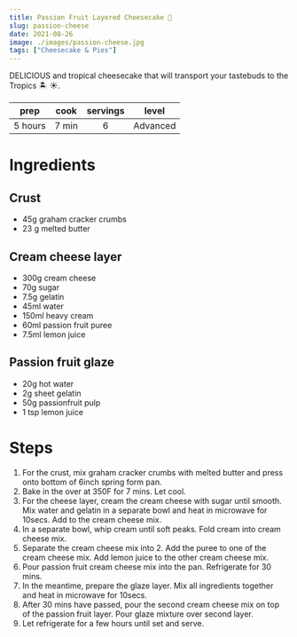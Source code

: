 ```yaml
---
title: Passion Fruit Layered Cheesecake 🍰
slug: passion-cheese
date: 2021-08-26
image: ./images/passion-cheese.jpg
tags: ["Cheesecake & Pies"]
---
```


<StyledParagraph>DELICIOUS and tropical cheesecake that will transport your tastebuds to the Tropics 🏝 ☀️.</StyledParagraph>

| prep | cook | servings | level |
| :--: | :--: | :------: | :---: |
| 5 hours | 7 min |  6  | Advanced  |

# Ingredients

## Crust
- <ListItem>45g graham cracker crumbs</ListItem>
- <ListItem>23 g melted butter</ListItem>

## Cream cheese layer
- <ListItem>300g cream cheese</ListItem>
- <ListItem>70g sugar</ListItem>
- <ListItem>7.5g gelatin</ListItem>
- <ListItem>45ml water</ListItem>
- <ListItem>150ml heavy cream</ListItem>
- <ListItem>60ml passion fruit puree</ListItem>
- <ListItem>7.5ml lemon juice</ListItem>

## Passion fruit glaze
- <ListItem>20g hot water</ListItem>
- <ListItem>2g sheet gelatin</ListItem>
- <ListItem>50g passionfruit pulp</ListItem>
- <ListItem>1 tsp lemon juice</ListItem>

# Steps 
1. For the crust, mix graham cracker crumbs with melted butter and press onto bottom of 6inch spring form pan.
2. Bake in the over at 350F for 7 mins. Let cool.
3. For the cheese layer, cream the cream cheese with sugar until smooth. Mix water and gelatin in a separate bowl and heat in microwave for 10secs. Add to the cream cheese mix. 
4. In a separate bowl, whip cream until soft peaks. Fold cream into cream cheese mix. 
5. Separate the cream cheese mix into 2. Add the puree to one of the cream cheese mix. Add lemon juice to the other cream cheese mix.
6. Pour passion fruit cream cheese mix into the pan. Refrigerate for 30 mins. 
7. In the meantime, prepare the glaze layer. Mix all ingredients together and heat in microwave for 10secs. 
8. After 30 mins have passed, pour the second cream cheese mix on top of the passion fruit layer. Pour glaze mixture over second layer.
9. Let refrigerate for a few hours until set and serve.